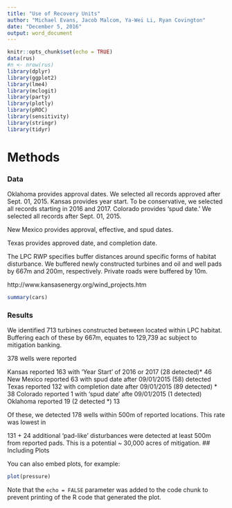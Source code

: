 ```yaml
---
title: "Use of Recovery Units"
author: "Michael Evans, Jacob Malcom, Ya-Wei Li, Ryan Covington"
date: "December 5, 2016"
output: word_document
---
```


```r
knitr::opts_chunk$set(echo = TRUE)
data(rus)
#n <- nrow(rus)
library(dplyr)
library(ggplot2)
library(lme4)
library(mclogit)
library(party)
library(plotly)
library(pROC)
library(sensitivity)
library(stringr)
library(tidyr)
```

# Methods

### Data

Oklahoma provides approval dates.  We selected all records approved after Sept. 01, 2015.
Kansas provides year start.  To be conservative, we selected all records starting in 2016 and 2017.
Colorado provides 'spud date.'  We selected all records after Sept. 01, 2015.

New Mexico provides approval, effective, and spud dates.  

Texas provides approved date, and completion date.

The LPC RWP specifies buffer distances around specific forms of habitat disturbance.  We buffered newly constructed turbines and oil and well pads by 667m and 200m, respectively.  Private roads were buffered by 10m.

http://www.kansasenergy.org/wind_projects.htm

```r
summary(cars)
```

### Results

We identified 713 turbines constructed between located within LPC habitat.  Buffering each of these by 667m, equates to 129,739 ac subject to mitigation banking.

378 wells were reported

Kansas reported 163 with 'Year Start' of 2016 or 2017 (28 detected)* 46
New Mexico reported 63 with spud date after 09/01/2015 (58) detected
Texas reported 132 with completion date after 09/01/2015 (89 detected) * 38
Colorado reported 1 with 'spud date' afte 09/01/2015 (1 detected)
Oklahoma reported 19 (2 detected *) 13

Of these, we detected 178 wells within 500m of reported locations.  This rate was lowest in 

131 + 24 additional 'pad-like' disturbances were detected at least 500m from reported pads.  This is a potential ~ 30,000 acres of mitigation.
## Including Plots

You can also embed plots, for example:

```r
plot(pressure)
```

Note that the `echo = FALSE` parameter was added to the code chunk to prevent printing of the R code that generated the plot.
